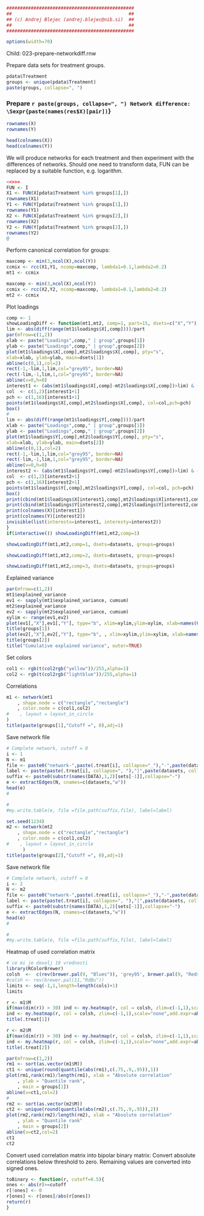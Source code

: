 ```r
###############################################
##                                           ##
## (c) Andrej Blejec (andrej.blejec@nib.si)  ##
##                                           ##
###############################################
```
```r
options(width=70)
```
Child: 023-prepare-networkdiff.rnw

Prepare data sets for treatment groups.
```r
pdata$Treatment
groups <- unique(pdata$Treatment)
paste(groups, collapse=", ")
```


### Prepare `r paste(groups, collapse=", ") Network difference: \Sexpr{paste(names(res$X)[pair])`}

```r
rownames(X)
rownames(Y)
```

```r
head(colnames(X))
head(colnames(Y))
```

We will produce networks for each treatment and then experiment with the differences of networks. Should one need to transform data, FUN can be replaced by a suitable function, e.g. logarithm.


```r
<<>>=
FUN <- I
X1 <- FUN(X[pdata$Treatment %in% groups[1],])
rownames(X1)
Y1 <- FUN(Y[pdata$Treatment %in% groups[1],])
rownames(Y1)
X2 <- FUN(X[pdata$Treatment %in% groups[2],])
rownames(X2)
Y2 <- FUN(Y[pdata$Treatment %in% groups[2],])
rownames(Y2)
@
```

Perform canonical correlation for groups:


```r
maxcomp <- min(3,ncol(X),ncol(Y))
ccmix <- rcc(X1,Y1, ncomp=maxcomp, lambda1=0.1,lambda2=0.2)
mt1 <- ccmix
```



```r
maxcomp <- min(3,ncol(X),ncol(Y))
ccmix <- rcc(X2,Y2, ncomp=maxcomp, lambda1=0.1,lambda2=0.2)
mt2 <- ccmix
```

Plot loadings

```r

comp <- 1
showLoadingDiff <- function(mt1,mt2, comp=1, part=15, dsets=c("X","Y"),groups=c("1","2")){
lim <- abs(diff(range(mt1$loadings$X[,comp])))/part
par(mfrow=c(1,2))
xlab <- paste("Loadings",comp," | group",groups[1])
ylab <- paste("Loadings",comp," | group",groups[2])
plot(mt1$loadings$X[,comp],mt2$loadings$X[,comp], pty="s",
xlab=xlab, ylab=ylab, main=dsets[1])
abline(c(0,1),col=2)
rect(-1,-lim,1,lim,col="grey95", border=NA)
rect(-lim,-1,lim,1,col="grey95", border=NA)
abline(v=0,h=0)
interest1 <- (abs(mt1$loadings$X[,comp]-mt2$loadings$X[,comp])>lim) & (abs(mt1$loadings$X[,comp])>lim)&(abs(mt2$loadings$X[,comp])>lim)
col  <- c(1,2)[interest1+1]
pch <- c(1,16)[interest1+1]
points(mt1$loadings$X[,comp],mt2$loadings$X[,comp], col=col,pch=pch)
box()
#
lim <- abs(diff(range(mt1$loadings$Y[,comp])))/part
xlab <- paste("Loadings",comp," | group",groups[1])
ylab <- paste("Loadings",comp," | group",groups[2])
plot(mt1$loadings$Y[,comp],mt2$loadings$Y[,comp], pty="s",
xlab=xlab, ylab=ylab, main=dsets[2])
abline(c(0,1),col=2)
rect(-1,-lim,1,lim,col="grey95", border=NA)
rect(-lim,-1,lim,1,col="grey95", border=NA)
abline(v=0,h=0)
interest2 <- (abs(mt1$loadings$Y[,comp]-mt2$loadings$Y[,comp])>lim) & (abs(mt1$loadings$Y[,comp])>lim)&(abs(mt2$loadings$Y[,comp])>lim)
col  <- c(1,2)[interest2+1]
pch <- c(1,16)[interest2+1]
points(mt1$loadings$Y[,comp],mt2$loadings$Y[,comp], col=col, pch=pch)
box()
print(cbind(mt1$loadings$X[interest1,comp],mt2$loadings$X[interest1,comp]))
print(cbind(mt1$loadings$Y[interest2,comp],mt2$loadings$Y[interest2,comp]))
print(colnames(X)[interest1])
print(colnames(Y)[interest2])
invisible(list(interestx=interest1, interesty=interest2))
}
if(interactive()) showLoadingDiff(mt1,mt2,comp=1)
```

```r
showLoadingDiff(mt1,mt2,comp=1, dsets=datasets, groups=groups)
```

```r
showLoadingDiff(mt1,mt2,comp=2, dsets=datasets, groups=groups)

```

```r
showLoadingDiff(mt1,mt2,comp=3, dsets=datasets, groups=groups)
```

Explained variance

```r
par(mfrow=c(1,2))
mt1$explained_variance
ev1 <- sapply(mt1$explained_variance, cumsum)
mt2$explained_variance
ev2 <- sapply(mt2$explained_variance, cumsum)
xylim <- range(ev1,ev2)
plot(ev1[,"X"],ev1[,"Y"], type="b", xlim=xylim,ylim=xylim, xlab=names(CCDATA)[2], ylab=names(CCDATA)[3], lwd=2)
title(groups[1])
plot(ev2[,"X"],ev2[,"Y"], type="b", , xlim=xylim,ylim=xylim, xlab=names(CCDATA)[2], ylab=names(CCDATA)[3], lwd=2)
title(groups[2])
title("Cumulative explained variance", outer=TRUE)
```

Set colors
```r
col1 <- rgb(t(col2rgb("yellow"))/255,alpha=1)
col2 <- rgb(t(col2rgb("lightblue"))/255,alpha=1)
```

Correlations

```r

m1 <- network(mt1
    , shape.node = c("rectangle","rectangle")
    , color.node = c(col1,col2)
#    , layout = layout_in_circle
)
title(paste(groups[1],"Cutoff =", 0),adj=1)
```

Save network file
```r
# Complete network, cutoff = 0
i <- 1
N <- m1
file <- paste0("network-",paste(.treat[i], collapse="_"),"-",paste(datasets, collapse="_"),".txt")
label <- paste(paste(.treat[i], collapse=", "),"|",paste(datasets, collapse=", "),"; cutoff =",0)
suffix <- paste0(substr(names(DATA),1,2)[sets[-1]],collapse="-")
e <- extractEdges(N, cnames=c(datasets,"w"))
head(e)
#

#
#my.write.table(e, file =file.path(suffix,file), label=label)

```



```r
set.seed(1234)
m2 <- network(mt2
    , shape.node = c("rectangle","rectangle")
    , color.node = c(col1,col2)
#    , layout = layout_in_circle
      )
title(paste(groups[2],"Cutoff =", 0),adj=1)
```

Save network file
```r
# Complete network, cutoff = 0
i <- 2
N <- m2
file <- paste0("network-",paste(.treat[i], collapse="_"),"-",paste(datasets, collapse="_"),".txt")
label <- paste(paste(.treat[i], collapse=", "),"|",paste(datasets, collapse=", "),"; cutoff =",0)
suffix <- paste0(substr(names(DATA),1,2)[sets[-1]],collapse="-")
e <- extractEdges(N, cnames=c(datasets,"w"))
head(e)
#

#
#my.write.table(e, file =file.path(suffix,file), label=label)

```

Heatmap of used correlation matrix

```r
# ce mi je dovolj 19 vrednosti
library(RColorBrewer)
colsh  <-  c(rev(brewer.pal(9, "Blues")), 'grey95', brewer.pal(9, "Reds"))
#colsh <- rev(brewer.pal(11,"RdBu"))
limits <- seq(-1,1,length=length(cols)+1)
limits
```



```r
r <- m1$M
if(max(dim(r)) > 30) ind <- my.heatmap(r, col = colsh, zlim=c(-1,1),scale="none") else
ind <- my.heatmap(r, col = colsh, zlim=c(-1,1),scale="none",add.expr=abline(h=0.5+(1:nrow(r)),v=0.5+1:ncol(r),col="white"))
title(.treat[1])
```

```r
r <- m2$M
if(max(dim(r)) > 30) ind <- my.heatmap(r, col = colsh, zlim=c(-1,1),scale="none") else
ind <- my.heatmap(r, col = colsh, zlim=c(-1,1),scale="none",add.expr=abline(h=0.5+(1:nrow(r)),v=0.5+1:ncol(r),col="white"))
title(.treat[2])
```


```r
par(mfrow=c(1,2))
rm1 <- sort(as.vector(m1$M))
ct1 <- unique(round(quantile(abs(rm1),c(.75,.9,.95)),1))
plot(rm1,rank(rm1)/length(rm1), xlab = "Absolute correlation"
    , ylab = "Quantile rank",
    , main = groups[1])
abline(v=ct1,col=2)
#
rm2 <- sort(as.vector(m2$M))
ct2 <- unique(round(quantile(abs(rm2),c(.75,.9,.95)),2))
plot(rm2,rank(rm2)/length(rm2), xlab = "Absolute correlation"
    , ylab = "Quantile rank"
    , main = groups[2])
abline(v=ct2,col=2)
ct1
ct2
```

Convert used correlation matrix into bipolar binary matrix:
Convert absolute correlations below threshold to zero. Remaining values are converted into signed ones.

```r
toBinary <- function(r, cutoff=0.5){
ones <- abs(r)>=cutoff
r[!ones] <- 0
r[ones] <- r[ones]/abs(r[ones])
return(r)
}
```






